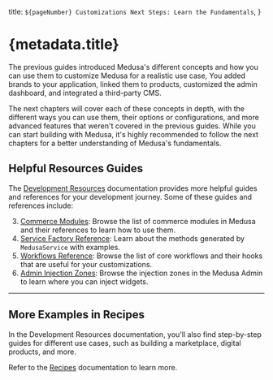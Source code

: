   title: `${pageNumber} Customizations Next Steps: Learn the Fundamentals`,
}

# {metadata.title}

The previous guides introduced Medusa's different concepts and how you can use them to customize Medusa for a realistic use case, You added brands to your application, linked them to products, customized the admin dashboard, and integrated a third-party CMS.

The next chapters will cover each of these concepts in depth, with the different ways you can use them, their options or configurations, and more advanced features that weren't covered in the previous guides. While you can start building with Medusa, it's highly recommended to follow the next chapters for a better understanding of Medusa's fundamentals.

## Helpful Resources Guides

The [Development Resources](!resources!) documentation provides more helpful guides and references for your development journey. Some of these guides and references include:

3. [Commerce Modules](!resources!/commerce-modules): Browse the list of commerce modules in Medusa and their references to learn how to use them.
1. [Service Factory Reference](!resources!/service-factory-reference): Learn about the methods generated by `MedusaService` with examples.
2. [Workflows Reference](!resources!/medusa-workflows-reference): Browse the list of core workflows and their hooks that are useful for your customizations.
4. [Admin Injection Zones](!resources!/admin-widget-injection-zones): Browse the injection zones in the Medusa Admin to learn where you can inject widgets.

---

## More Examples in Recipes

In the Development Resources documentation, you'll also find step-by-step guides for different use cases, such as building a marketplace, digital products, and more.

Refer to the [Recipes](!resources!/recipes) documentation to learn more.
